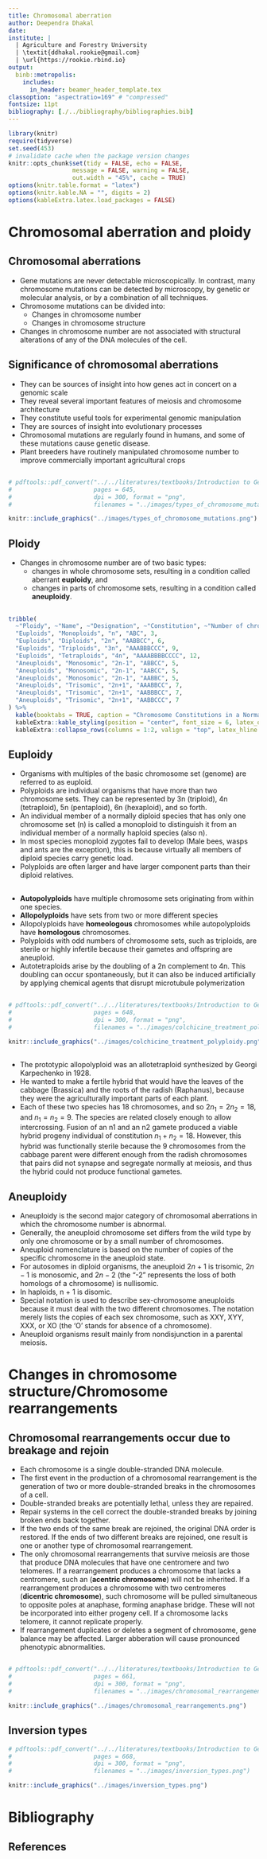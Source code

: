 ```yaml
---
title: Chromosomal aberration
author: Deependra Dhakal
date:
institute: |
  | Agriculture and Forestry University
  | \textit{ddhakal.rookie@gmail.com}
  | \url{https://rookie.rbind.io}
output: 
  binb::metropolis:
    includes:
      in_header: beamer_header_template.tex
classoption: "aspectratio=169" # "compressed"
fontsize: 11pt
bibliography: [./../bibliography/bibliographies.bib]
---
```


```r
library(knitr)
require(tidyverse)
set.seed(453)
# invalidate cache when the package version changes
knitr::opts_chunk$set(tidy = FALSE, echo = FALSE, 
                  message = FALSE, warning = FALSE,
                  out.width = "45%", cache = TRUE)
options(knitr.table.format = "latex")
options(knitr.kable.NA = "", digits = 2)
options(kableExtra.latex.load_packages = FALSE)
```

# Chromosomal aberration and ploidy

## Chromosomal aberrations

- Gene mutations are never detectable microscopically. In contrast, many chromosome mutations can be detected by microscopy, by genetic or molecular analysis, or by a combination of all techniques.
- Chromosome mutations can be divided into:
  - Changes in chromosome number
  - Changes in chromosome structure
- Changes in chromosome number are not associated with structural alterations of any of the DNA molecules of the cell.

## Significance of chromosomal aberrations

- They can be sources of insight into how genes act in concert on a genomic scale
- They reveal several important features of meiosis and chromosome architecture
- They constitute useful tools for experimental genomic manipulation
- They are sources of insight into evolutionary processes
- Chromosomal mutations are regularly found in humans, and some of these mutations cause genetic disease.
- Plant breeders have routinely manipulated chromosome number to improve commercially important agricultural crops

##

```r
# pdftools::pdf_convert("../../literatures/textbooks/Introduction to Genetic Analysis/Griffiths - An Introduction to Genetic Analysis 11th Edition c2015.pdf",
#                       pages = 645,
#                       dpi = 300, format = "png",
#                       filenames = "../images/types_of_chromosome_mutations.png")

knitr::include_graphics("../images/types_of_chromosome_mutations.png")
```

## Ploidy

- Changes in chromosome number are of two basic types: 
  - changes in whole chromosome sets, resulting in a condition called aberrant **euploidy**, and 
  - changes in parts of chromosome sets, resulting in a condition called **aneuploidy**.

##

```r
tribble(
  ~"Ploidy", ~"Name", ~"Designation", ~"Constitution", ~"Number of chromosomes",
  "Euploids", "Monoploids", "n", "ABC", 3, 
  "Euploids", "Diploids", "2n", "AABBCC", 6,
  "Euploids", "Triploids", "3n", "AAABBBCCC", 9, 
  "Euploids", "Tetraploids", "4n", "AAAABBBBCCCC", 12,
  "Aneuploids", "Monosomic", "2n-1", "ABBCC", 5, 
  "Aneuploids", "Monosomic", "2n-1", "AABCC", 5,
  "Aneuploids", "Monosomic", "2n-1", "AABBC", 5,
  "Aneuploids", "Trisomic", "2n+1", "AAABBCC", 7,
  "Aneuploids", "Trisomic", "2n+1", "AABBBCC", 7,
  "Aneuploids", "Trisomic", "2n+1", "AABBCCC", 7
) %>% 
  kable(booktabs = TRUE, caption = "Chromosome Constitutions in a Normally Diploid Organism with Three Chromosomes (Identified as A, B, and C) in the Basic Set") %>% 
  kableExtra::kable_styling(position = "center", font_size = 6, latex_options = "striped") %>% 
  kableExtra::collapse_rows(columns = 1:2, valign = "top", latex_hline = "major")
```

## Euploidy

- Organisms with multiples of the basic chromosome set (genome) are referred to as euploid.
- Polyploids are individual organisms that have more than two chromosome sets. They can be represented by 3n (triploid), 4n (tetraploid), 5n (pentaploid), 6n (hexaploid), and so forth.
- An individual member of a normally diploid species that has only one chromosome set (n) is called a monoploid to distinguish it from an individual member of a normally haploid species (also n).
- In most species monoploid zygotes fail to develop (Male bees, wasps and ants are the exception), this is because virtually all members of diploid species carry genetic load.
- Polyploids are often larger and have larger component parts than their diploid relatives.

##

- **Autopolyploids** have multiple chromosome sets originating from within one species. 
- **Allopolyploids** have sets from two or more different species
- Allopolyploids have **homeologous** chromosomes while autopolyploids have **homologous** chromosomes.
- Polyploids with odd numbers of chromosome sets, such as triploids, are sterile or highly infertile because their gametes and offspring are aneuploid.
- Autotetraploids arise by the doubling of a 2n complement to 4n. This doubling can occur spontaneously, but it can also be induced artificially by applying chemical agents that disrupt microtubule polymerization

##

```r
# pdftools::pdf_convert("../../literatures/textbooks/Introduction to Genetic Analysis/Griffiths - An Introduction to Genetic Analysis 11th Edition c2015.pdf",
#                       pages = 648,
#                       dpi = 300, format = "png",
#                       filenames = "../images/colchicine_treatment_polyploidy.png")

knitr::include_graphics("../images/colchicine_treatment_polyploidy.png")
```

##

- The prototypic allopolyploid was an allotetraploid synthesized by Georgi Karpechenko in 1928. 
- He wanted to make a fertile hybrid that would have the leaves of the cabbage (Brassica) and the roots of the radish (Raphanus), because they were the agriculturally important parts of each plant. 
- Each of these two species has 18 chromosomes, and so $2n_1=2n_2 = 18$, and $n_1 = n_2 = 9$. The species are related closely enough to allow intercrossing. Fusion of an n1 and an n2 gamete produced a viable hybrid progeny individual of constitution $n_1 + n_2 = 18$. However, this hybrid was functionally sterile because the 9 chromosomes from the cabbage parent were different enough from the radish chromosomes that pairs did not synapse and segregate normally at meiosis, and thus the hybrid could not produce functional gametes.

##

\begin{columns}[T,onlytextwidth]

  \column{.35\linewidth}

```r
# pdftools::pdf_convert("../../literatures/textbooks/Introduction to Genetic Analysis/Griffiths - An Introduction to Genetic Analysis 11th Edition c2015.pdf",
#                       pages = 649,
#                       dpi = 300, format = "png",
#                       filenames = "../images/raphanobrassica_hybrid.png")

knitr::include_graphics("../images/raphanobrassica_hybrid.png")
```

  \column{.65\linewidth}

```r
# pdftools::pdf_convert("../../literatures/textbooks/Introduction to Genetic Analysis/Griffiths - An Introduction to Genetic Analysis 11th Edition c2015.pdf",
#                       pages = 650,
#                       dpi = 300, format = "png",
#                       filenames = "../images/origin_three_allopolyploid_brassica.png")

knitr::include_graphics("../images/origin_three_allopolyploid_brassica.png")
```

\end{columns}

## Aneuploidy

- Aneuploidy is the second major category of chromosomal aberrations in which the chromosome number is abnormal.
- Generally, the aneuploid chromosome set differs from the wild type by only one chromosome or by a small number of chromosomes.
- Aneuploid nomenclature is based on the number of copies of the specific chromosome in the aneuploid state. 
- For autosomes in diploid organisms, the aneuploid $2n+1$ is trisomic, $2n-1$ is monosomic, and $2n-2$ (the "-2" represents the loss of both homologs of a chromosome) is nullisomic.
- In haploids, n + 1 is disomic.
- Special notation is used to describe sex-chromosome aneuploids because it must deal with the two different chromosomes. The notation merely lists the copies of each sex chromosome, such as XXY, XYY, XXX, or XO (the 'O' stands for absence of a chromosome).
- Aneuploid organisms result mainly from nondisjunction in a parental meiosis.

# Changes in chromosome structure/Chromosome rearrangements

## Chromosomal rearrangements occur due to breakage and rejoin

\small

- Each chromosome is a single double-stranded DNA molecule.
- The first event in the production of a chromosomal rearrangement is the generation of two or more double-stranded breaks in the chromosomes of a cell.
- Double-stranded breaks are potentially lethal, unless they are repaired.
- Repair systems in the cell correct the double-stranded breaks by joining broken ends back together.
- If the two ends of the same break are rejoined, the original DNA order is restored. If the ends of two different breaks are rejoined, one result is one or another type of chromosomal rearrangement.
- The only chromosomal rearrangements that survive meiosis are those that produce DNA molecules that have one centromere and two telomeres. If a rearrangement produces a chromosome that lacks a centromere, such an (**acentric chromosome**) will not be inherited. If a rearrangement produces a chromosome with two centromeres (**dicentric chromosome**), such chromosome will be pulled simultaneous to opposite poles at anaphase, forming anaphase bridge. These will not be incorporated into either progeny cell. If a chromosome lacks telomere, it cannot replicate properly.
- If rearrangement duplicates or deletes a segment of chromosome, gene balance may be affected. Larger abberation will cause pronounced phenotypic abnormalities.

## 

```r
# pdftools::pdf_convert("../../literatures/textbooks/Introduction to Genetic Analysis/Griffiths - An Introduction to Genetic Analysis 11th Edition c2015.pdf",
#                       pages = 661,
#                       dpi = 300, format = "png",
#                       filenames = "../images/chromosomal_rearrangements.png")

knitr::include_graphics("../images/chromosomal_rearrangements.png")
```

## Inversion types

```r
# pdftools::pdf_convert("../../literatures/textbooks/Introduction to Genetic Analysis/Griffiths - An Introduction to Genetic Analysis 11th Edition c2015.pdf",
#                       pages = 668,
#                       dpi = 300, format = "png",
#                       filenames = "../images/inversion_types.png")

knitr::include_graphics("../images/inversion_types.png")
```

##

\begin{columns}[T,onlytextwidth]

  \column{.5\linewidth}

```r
# pdftools::pdf_convert("../../literatures/textbooks/Introduction to Genetic Analysis/Griffiths - An Introduction to Genetic Analysis 11th Edition c2015.pdf",
#                       pages = 670,
#                       dpi = 300, format = "png",
#                       filenames = "../images/paracentric_inversion.png")

knitr::include_graphics("../images/paracentric_inversion.png")
```

  \column{.5\linewidth}

```r
# pdftools::pdf_convert("../../literatures/textbooks/Introduction to Genetic Analysis/Griffiths - An Introduction to Genetic Analysis 11th Edition c2015.pdf",
#                       pages = 671,
#                       dpi = 300, format = "png",
#                       filenames = "../images/pericentric_inversion.png")

knitr::include_graphics("../images/pericentric_inversion.png")
```

\end{columns}

# Bibliography

## References
